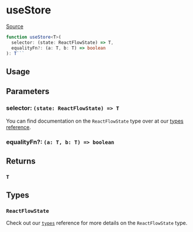 # useStore

[Source](https://github.com/wbkd/react-flow/blob/6d9585c1a62bf549298c83ad5f2dcd6216a5b8eb/packages/core/src/hooks/useStore.ts)

````ts
function useStore<T>(
  selector: (state: ReactFlowState) => T,
  equalityFn?: (a: T, b: T) => boolean
): T```
````

## Usage

## Parameters

### selector: `(state: ReactFlowState) => T`

You can find documentation on the `ReactFlowState` type over at our
[types reference](../types).

### equalityFn?: `(a: T, b: T) => boolean`

## Returns

### `T`

## Types

### `ReactFlowState`

Check out our [`types`](../types#reactflowstate) reference for more details on
the `ReactFlowState` type.
